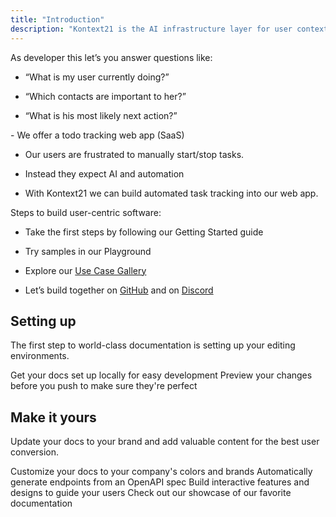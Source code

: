 ```yaml
---
title: "Introduction"
description: "Kontext21 is the AI infrastructure layer for user context. Kontext21 makes it easy to personalize software by capturing & retrieving end-user context from sources like their screen, the browser and many more."
---
```


As developer this let’s you answer questions like:

* “What is my user currently doing?”

* “Which contacts are important to her?”

* “What is his most likely next action?”

<Accordion title="Example - Todo Inc." defaultOpen={false} icon="circle-info">
  - We offer a todo tracking web app (SaaS)&#x20;

  - Our users are frustrated to manually start/stop tasks.&#x20;

  - Instead they expect AI and automation

  - With Kontext21 we can build automated task tracking into our web app.
</Accordion>

Steps to build user-centric software:

* Take the first steps by following our Getting Started guide

* Try samples in our Playground

* Explore our [Use Case Gallery](https://kontext21.com/use-case-gallery) &#x20;

* Let’s build together on [GitHub](https://github.com/kontext21/context/) and on [Discord](https://discord.gg/qYUADWRMRX)

## Setting up

The first step to world-class documentation is setting up your editing environments.

<CardGroup cols={2}>
  <Card title="Edit Your Docs" icon="pen-to-square" href="https://mintlify.com/docs/quickstart">
    Get your docs set up locally for easy development
  </Card>

  <Card title="Preview Changes" icon="image" href="https://mintlify.com/docs/development">
    Preview your changes before you push to make sure they're perfect
  </Card>
</CardGroup>

## Make it yours

Update your docs to your brand and add valuable content for the best user conversion.

<CardGroup cols={2}>
  <Card title="Customize Style" icon="palette" href="https://mintlify.com/docs/settings/global">
    Customize your docs to your company's colors and brands
  </Card>

  <Card title="Reference APIs" icon="code" href="https://mintlify.com/docs/api-playground/openapi">
    Automatically generate endpoints from an OpenAPI spec
  </Card>

  <Card title="Add Components" icon="screwdriver-wrench" href="https://mintlify.com/docs/content/components/accordions">
    Build interactive features and designs to guide your users
  </Card>

  <Card title="Get Inspiration" icon="stars" href="https://mintlify.com/customers">
    Check out our showcase of our favorite documentation
  </Card>
</CardGroup>